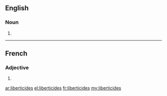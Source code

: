==English==

===Noun===
{{head|en|plural}}

# {{plural of|liberticide|lang=en|nocat=1}}

----

==French==

===Adjective===
{{fr-adj-form}} {{m-p|f-p}}

# {{plural of|nocat=1|liberticide|lang=fr}}

[[ar:liberticides]]
[[el:liberticides]]
[[fr:liberticides]]
[[my:liberticides]]